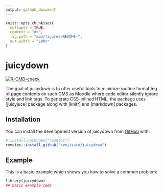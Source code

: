 ```yaml
---
output: github_document
---
```


<!-- README.md is generated from README.Rmd. Please edit that file -->

```r
knitr::opts_chunk$set(
  collapse = TRUE,
  comment = "#>",
  fig.path = "man/figures/README-",
  out.width = "100%"
)
```

# juicydown

<!-- badges: start -->
[![R-CMD-check](https://github.com/kenjisato/juicydown/actions/workflows/R-CMD-check.yaml/badge.svg)](https://github.com/kenjisato/juicydown/actions/workflows/R-CMD-check.yaml)
<!-- badges: end -->

The goal of juicydown is to offer useful tools to minimize routine formatting of 
page contents on such CMS as Moodle where code editor silently ignore style and 
link tags. To generate CSS-inlined HTML, the package uses [juicyjuce] package 
along with [knitr] and [markdown] packages. 

## Installation

You can install the development version of juicydown from [GitHub](https://github.com/) with:

``` r
# install.packages("remotes")
remotes::install_github("kenjisato/juicydown")
```

## Example

This is a basic example which shows you how to solve a common problem:

```r
library(juicydown)
## basic example code
```

